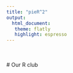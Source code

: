```yaml
---
title: "pieR^2"
output:
  html_document:
   theme: flatly
   highlight: espresso
---
```


<br/>  
# Our R club 

